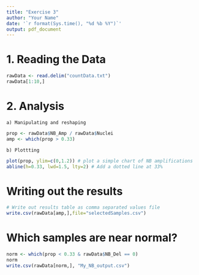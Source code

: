 ```yaml
---
title: "Exercise 3"
author: "Your Name"
date: '`r format(Sys.time(), "%d %b %Y")`'
output: pdf_document
---
```


# 1. Reading the Data
```r
rawData <- read.delim("countData.txt")
rawData[1:10,]
```

# 2. Analysis
    a) Manipulating and reshaping
```r
prop <- rawData$NB_Amp / rawData$Nuclei
amp <- which(prop > 0.33)
```
    b) Plottting
    
```r
plot(prop, ylim=c(0,1.2)) # plot a simple chart of NB amplifications
abline(h=0.33, lwd=1.5, lty=2) # Add a dotted line at 33%

```

# Writing out the results
```r
# Write out results table as comma separated values file
write.csv(rawData[amp,],file="selectedSamples.csv")
```

# Which samples are near normal?

```r
norm <- which(prop < 0.33 & rawData$NB_Del == 0)
norm
write.csv(rawData[norm,], "My_NB_output.csv")
```

